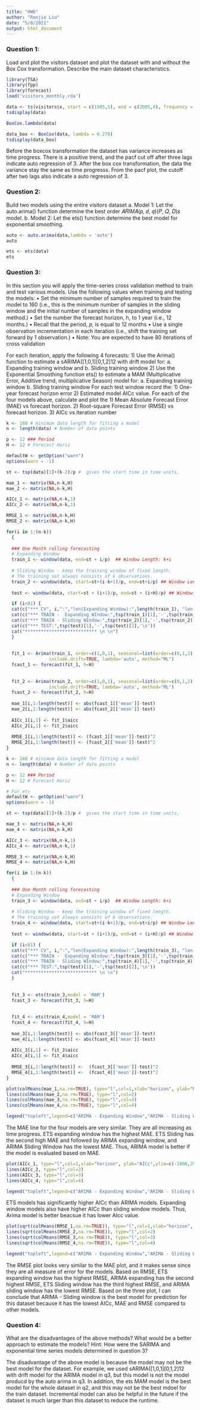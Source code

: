 ```yaml
---
title: "HW6"
author: "Renjie Liu"
date: "5/8/2021"
output: html_document
---
```

### Question 1:
Load and plot the visitors dataset and plot the dataset with and without the Box Cox transformation.
Describe the main dataset characteristics.
```r
library(TSA)
library(fpp)
library(forecast)
load('visitors_monthly.rda')

data <- ts(visitors$x, start = c(1985,5), end = c(2005,4), frequency = 12)
tsdisplay(data)

BoxCox.lambda(data)

data_box <- BoxCox(data, lambda = 0.278)
tsdisplay(data_box)
```
Before the boxcox transformation the dataset has variance increases as time progress. There is a positive trend, and the pacf cut off after three lags indicate auto regression of 3. After the box cox transformation, the data the variance stay the same as  time progresss. From the pacf plot, the cutoff after two lags also indicate a auto regression of 3. 

### Question 2:
Build two models using the entire visitors dataset
a. Model 1: Let the auto.arima() function determine the best order 𝐴𝑅𝐼𝑀𝐴(𝑝, 𝑑, 𝑞)(𝑃, 𝑄, 𝐷)𝑠
model.
b. Model 2: Let the ets() function determine the best model for exponential smoothing.
```r
auto <- auto.arima(data,lambda = 'auto')
auto

ets <- ets(data)
ets
```


### Question 3:
In this section you will apply the time-series cross validation method to train and test various models.
Use the following values when training and testing the models:
• Set the minimum number of samples required to train the model to 160 (i.e., this is the
minimum number of samples in the sliding window and the initial number of samples in the
expanding window method.)
• Set the number the forecast horizon, ℎ, to 1 year (i.e., 12 months.)
• Recall that the period, 𝑝, is equal to 12 months
• Use a single observation incrementation in each iteration (i.e., shift the training set forward by 1
observation.)
• Note: You are expected to have 80 iterations of cross validation

For each iteration, apply the following 4 forecasts:
1) Use the Arima() function to estimate a sARIMA([1,0,1][0,1,2]12 with drift model for:
a. Expanding training window and
b. Sliding training window
2) Use the Exponential Smoothing function ets() to estimate a MAM (Multiplicative Error, Additive
trend, multiplicative Season) model for:
a. Expanding training window
b. Sliding training window
For each test window record the:
1) One-year forecast horizon error
2) Estimated model AICc value.
For each of the four models above, calculate and plot the
1) Mean Absolute Forecast Error (MAE) vs forecast horizon.
2) Root-square Forecast Error (RMSE) vs forecast horizon.
3) AICc vs iteration number
```r
k <- 160 # minimum data length for fitting a model
n <- length(data) # Number of data points

p <- 12 ### Period
H <- 12 # Forecast Horiz
```

```r
defaultW <- getOption("warn") 
options(warn = -1)

st <- tsp(data)[1]+(k-2)/p #  gives the start time in time units,

mae_1 <- matrix(NA,n-k,H)
mae_2 <- matrix(NA,n-k,H)

AICc_1 <- matrix(NA,n-k,1)
AICc_2 <- matrix(NA,n-k,1)

RMSE_1 <- matrix(NA,n-k,H)
RMSE_2 <- matrix(NA,n-k,H)

for(i in 1:(n-k))
  {
  
  ### One Month rolling forecasting
  # Expanding Window 
  train_1 <- window(data, end=st + i/p)  ## Window Length: k+i
  
  # Sliding Window - keep the training window of fixed length. 
  # The training set always consists of k observations.
  train_2 <- window(data, start=st+(i-k+1)/p, end=st+i/p) ## Window Length: k
  
  test <- window(data, start=st + (i+1)/p, end=st + (i+H)/p) ## Window Length: H

  if (i<81) {
  cat(c("*** CV", i,":","len(Expanding Window):",length(train_1), "len(Sliding Window):",length(train_2), "len(Test):",length(test),'\n'  ))
  cat(c("*** TRAIN -  Expanding WIndow:",tsp(train_1)[1],'-',tsp(train_1)[2],'\n'))
  cat(c("*** TRAIN - Sliding WIndow:",tsp(train_2)[1],'-',tsp(train_2)[2],'\n'))
  cat(c("*** TEST:",tsp(test)[1],'-',tsp(test)[2],'\n'))
  cat("*************************** \n \n")
  }
  
  
  fit_1 <- Arima(train_1, order=c(1,0,1), seasonal=list(order=c(0,1,2), period=p),
                include.drift=TRUE, lambda='auto', method="ML")
  fcast_1 <- forecast(fit_1, h=H)
  
  
  fit_2 <- Arima(train_2, order=c(1,0,1), seasonal=list(order=c(0,1,2), period=p),
                include.drift=TRUE, lambda='auto', method="ML")
  fcast_2 <- forecast(fit_2, h=H)
  
  mae_1[i,1:length(test)] <- abs(fcast_1[['mean']]-test)
  mae_2[i,1:length(test)] <- abs(fcast_2[['mean']]-test)
  
  AICc_1[i,1] <- fit_1$aicc
  AICc_2[i,1] <- fit_2$aicc
  
  RMSE_1[i,1:length(test)] <- (fcast_1[['mean']]-test)^2
  RMSE_2[i,1:length(test)] <- (fcast_2[['mean']]-test)^2
}
```

```r
k <- 160 # minimum data length for fitting a model
n <- length(data) # Number of data points

p <- 12 ### Period
H <- 12 # Forecast Horiz
```

```r
# For ets
defaultW <- getOption("warn") 
options(warn = -1)

st <- tsp(data)[1]+(k-2)/p #  gives the start time in time units,

mae_3 <- matrix(NA,n-k,H)
mae_4 <- matrix(NA,n-k,H)

AICc_3 <- matrix(NA,n-k,1)
AICc_4 <- matrix(NA,n-k,1)

RMSE_3 <- matrix(NA,n-k,H)
RMSE_4 <- matrix(NA,n-k,H)

for(i in 1:(n-k))
  {
  
  ### One Month rolling forecasting
  # Expanding Window 
  train_3 <- window(data, end=st + i/p)  ## Window Length: k+i
  
  # Sliding Window - keep the training window of fixed length. 
  # The training set always consists of k observations.
  train_4 <- window(data, start=st+(i-k+1)/p, end=st+i/p) ## Window Length: k
  
  test <- window(data, start=st + (i+1)/p, end=st + (i+H)/p) ## Window Length: H

  if (i<81) {
  cat(c("*** CV", i,":","len(Expanding Window):",length(train_3), "len(Sliding Window):",length(train_4), "len(Test):",length(test),'\n'  ))
  cat(c("*** TRAIN -  Expanding WIndow:",tsp(train_3)[1],'-',tsp(train_3)[2],'\n'))
  cat(c("*** TRAIN - Sliding WIndow:",tsp(train_4)[1],'-',tsp(train_4)[2],'\n'))
  cat(c("*** TEST:",tsp(test)[1],'-',tsp(test)[2],'\n'))
  cat("*************************** \n \n")
  }
  
  
  fit_3 <- ets(train_3,model = 'MAM')
  fcast_3 <- forecast(fit_3, h=H)
  
  
  fit_4 <- ets(train_4,model = 'MAM')
  fcast_4 <- forecast(fit_4, h=H)
  
  mae_3[i,1:length(test)] <- abs(fcast_3[['mean']]-test)
  mae_4[i,1:length(test)] <- abs(fcast_4[['mean']]-test)
  
  AICc_3[i,1] <- fit_3$aicc
  AICc_4[i,1] <- fit_4$aicc
  
  RMSE_3[i,1:length(test)] <-  (fcast_3[['mean']]-test)^2
  RMSE_4[i,1:length(test)] <-  (fcast_4[['mean']]-test)^2
}
```


```r
plot(colMeans(mae_1,na.rm=TRUE), type="l",col=1,xlab="horizon", ylab="MAE")
lines(colMeans(mae_2,na.rm=TRUE), type="l",col=2)
lines(colMeans(mae_3,na.rm=TRUE), type="l",col=3)
lines(colMeans(mae_4,na.rm=TRUE), type="l",col=4)

legend("topleft",legend=c("ARIMA - Expanding Window","ARIMA - Sliding Window","ETS - Expanding Window","ETS - Sliding Window"),col=1:4,lty=1)
```
The MAE line for the four models are very similar. They are all increasing as time progress. ETS expanding window has the highest MAE. ETS Sliding has the second high MAE and followed by ARIMA expanding window, and ARIMA Sliding Window has the lowest MAE. Thus, ARIMA model is better if the model is evaluated based on MAE.

```r
plot(AICc_1, type="l",col=1,xlab="horizon", ylab="AICc",ylim=c(-1000,2500))
lines(AICc_2, type="l",col=2)
lines(AICc_3, type="l",col=3)
lines(AICc_4, type="l",col=4)

legend("topleft",legend=c("ARIMA - Expanding Window","ARIMA - Sliding Window","ETS - Expanding Window","ETS - Sliding Window"),col=1:4,lty=1)
```
ETS models has significantly higher AICc than ARIMA models. Expanding window models also have higher AICc than sliding window models. Thus, Arima model is better beacsue it has lower AIcc value.

```r
plot(sqrt(colMeans(RMSE_1,na.rm=TRUE)), type="l",col=1,xlab="horizon", ylab="RMSE")
lines(sqrt(colMeans(RMSE_2,na.rm=TRUE)), type="l",col=2)
lines(sqrt(colMeans(RMSE_3,na.rm=TRUE)), type="l",col=3)
lines(sqrt(colMeans(RMSE_4,na.rm=TRUE)), type="l",col=4)

legend("topleft",legend=c("ARIMA - Expanding Window","ARIMA - Sliding Window","ETS - Expanding Window","ETS - Sliding Window"),col=1:4,lty=1)
```
The RMSE plot looks very similar to the MAE plot, and it makes sense since they are all measure of error for the models. Based on RMSE, ETS expanding window has the highest RMSE, ARIMA expanding has the second highest RMSE, ETS Sliding window has the third highest RMSE, and ARIMA sliding window has the lowest RMSE.
Based on the three plot, I can conclude that ARIMA - Sliding window is the best model for prediction for this dataset because it has the lowest AICc, MAE and RMSE compared to other models.

### Question 4:
What are the disadvantages of the above methods? What would be a better approach to estimate the
models? Hint: How were the SARIMA and exponential time series models determined in question 3?

The disadvantage of the above model is because the model may not be the best model for the dataset. For example, we used sARIMA([1,0,1][0,1,2]12 with drift model for the ARIMA model in q3, but this model is not the model producd by the auto arima in q3. In addition, the ets MAM model is the best model for the whole dataset in q2, and this may not be the best mdoel for the train dataset. Incremental model can also be helpful in the future if the dataset is much larger than this dataset to reduce the runtime. 

